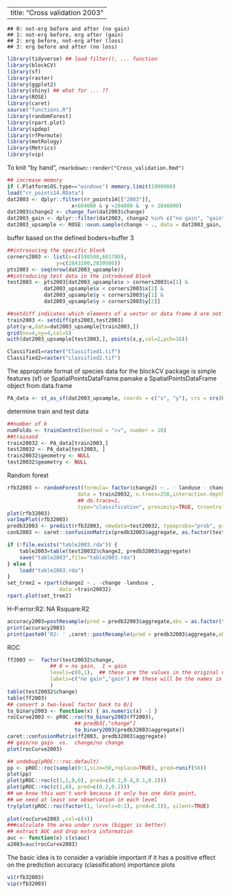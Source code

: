
---
title: "Cross validation 2003"
---

```
## 0: not-erg before and after (no gain)
## 1: not-erg before, erg after (gain)
## 2: erg before, not-erg after (loss)
## 3: erg before and after (no loss)
```

```{r packages, message=FALSE, warning=FALSE}
library(tidyverse) ## load filter(), ... function
library(blockCV)
library(sf)
library(raster)
library(ggplot2)
library(shiny) ## what for ... ??
library(ROSE)
library(caret)
source("functions.R")
library(randomForest)
library(rpart.plot)
library(spdep)
library(rfPermute)
library(metRology)
library(Metrics)
library(vip)
```

To knit "by hand", `rmarkdown::render("Cross_validation.Rmd")`

```{r input_data}
## increase memory
if (.Platform$OS.type=="windows") memory.limit(1000000)
load("rr_points14.RData")
dat2003 <- dplyr::filter(rr_points14[["2003"]],
                     x<604000 & y >284000 &  y < 2846000)
dat2003$change2 <- change_fun(dat2003$change)
dat2003_gain <- dplyr::filter(dat2003, change2 %in% c("no gain", "gain")) 
dat2003_upsample <- ROSE::ovun.sample(change ~ ., data = dat2003_gain, method = "both", N=1500)$data

```


buffer based on the defined boders=buffer 3
```{r determine_data}
##introsucing the specific block 
corners2003 <- list(x=c(598500,601700),
                y=c(2843100,2839500))
pts2003 <- seq(nrow(dat2003_upsample))
##introducing test data in the introduced block
test2003 <- pts2003[dat2003_upsample$x > corners2003$x[1] &
            dat2003_upsample$x < corners2003$x[2] &
            dat2003_upsample$y < corners2003$y[1] &
            dat2003_upsample$y > corners2003$y[2]]

##setdiff indicates which elements of a vector or data frame X are not existent in a vector or data frame Y.
train2003 <- setdiff(pts2003,test2003)
plot(y~x,data=dat2003_upsample[train2003,])
grid(nx=4,ny=4,col=5)
with(dat2003_upsample[test2003,], points(x,y,col=2,pch=16))
```

```{r classified_maps}
Classified1=raster("Classified1.tif")
Classified2=raster("classified2.tif")
```
The appropriate format of species data for the blockCV package is simple features (sf) or SpatialPointsDataFrame.pamake a SpatialPointsDataFrame object from data.frame
```{r numeric_data}
PA_data <- st_as_sf(dat2003_upsample, coords = c("x", "y"), crs = crs(Classified1))
```
determine train and test data 
```{r train_testdata}
##number of k
numFolds <- trainControl(method = "cv", number = 10)
##trainand
train20032 <- PA_data[train2003,]
test20032 <- PA_data[test2003, ]
train20032$geometry <- NULL
test20032$geometry <- NULL
```
Random forest
```{r random_forest_buffer3}
rfb32003 <- randomForest(formula= factor(change2) ~ . - landuse - change,
                       data = train20032, n.trees=250,interaction.depth=7,
                       ## do.trace=1,
                       type="classification", proximity=TRUE, trcontrol=numFolds)
plot(rfb32003)
varImpPlot(rfb32003)
predb32003 <- predict(rfb32003, newdata=test20032, typeprobs="prob", predict.all=TRUE)
conb2003 <- caret::confusionMatrix(predb32003$aggregate, as.factor(test20032$change2))

if (!file.exists("table2003.rda")) {
    table2003=table(test20032$change2, predb32003$aggregate)
    save("table2003",file="table2003.rda")
} else {
    load("table2003.rda")
}
set_tree2 = rpart(change2 ~ . -change -landuse ,
                 data =train20032)
rpart.plot(set_tree2)
```
H-P:error:R2: NA Rsquare:R2
```{r Rsquare:R2}
accuracy2003=postResample(pred = predb32003$aggregate,obs = as.factor(test20032$change2))
print(accuracy2003)
print(paste0('R2: ' ,caret::postResample(pred = predb32003$aggregate,obs = as.factor(test20032$change2)['Rsquared'] )))
```
ROC
```{r roc_random_forest_buffer3_roc, message=TRUE}
ff2003 <-  factor(test20032$change,
              ## 0 = no gain,  1 = gain
              levels=c(0,1),  ## these are the values in the original vector
              labels=c("no gain","gain") ## these will be the names in the new vector
              )
table(test20032$change)
table(ff2003)
## convert a two-level factor back to 0/1
to_binary2003 <- function(x) { as.numeric(x) -1 }
rocCurve2003 <- pROC::roc(to_binary2003(ff2003),
                      ## predb3[,"change"]
                      to_binary2003(predb32003$aggregate))
caret::confusionMatrix(ff2003, predb32003$aggregate)
## gain/no gain  vs.  change/no change
plot(rocCurve2003)

## undebug(pROC:::roc.default)
pp <- pROC::roc(sample(0:1,size=50,replace=TRUE), pred=runif(50))
plot(pp)
plot(pROC::roc(c(1,1,0,0), pred=c(0.2,0.4,0.1,0.2)))
plot(pROC::roc(c(1,0), pred=c(0.2,0.2)))
## we know this won't work because it only has one data point,
## we need at least one observation in each level
try(plot(pROC::roc(factor(1, levels=0:1), pred=0.2)), silent=TRUE)
 
plot(rocCurve2003 ,col=c(4))
###calculate the area under curve (bigger is better)
## extract AUC and drop extra information
auc <- function(x) c(x$auc)
a2003=auc(rocCurve2003)
```
The basic idea is to consider a variable important if it has a positive effect on the prediction accuracy (classification)
importance plots
```{r variable_importance_plot}
vi(rfb32003)
vip(rfb32003)
```



